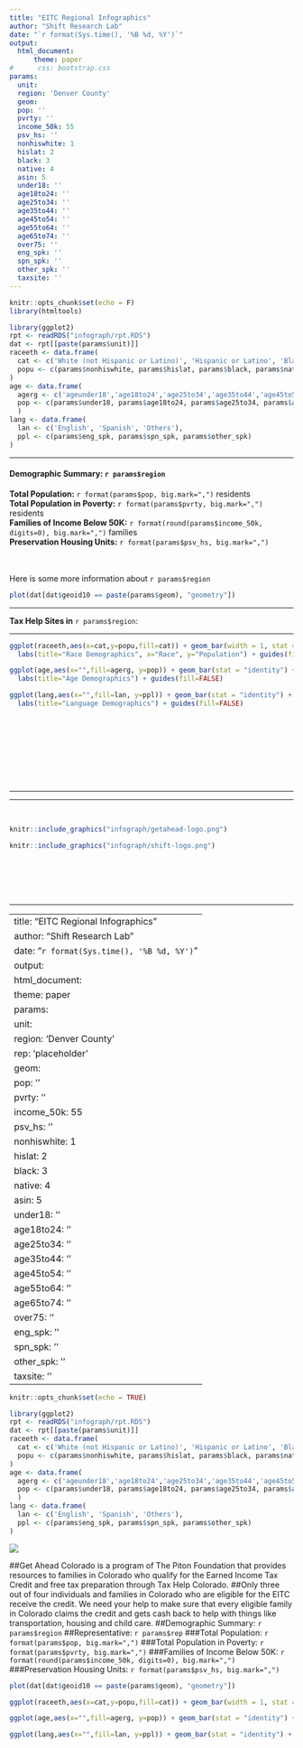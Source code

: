 ```yaml
---
title: "EITC Regional Infographics"
author: "Shift Research Lab"
date: "`r format(Sys.time(), '%B %d, %Y')`"
output:
  html_document:
      theme: paper
#      css: bootstrap.css
params:
  unit: 
  region: 'Denver County'
  geom: 
  pop: ''
  pvrty: ''
  income_50k: 55
  psv_hs: ''
  nonhiswhite: 1
  hislat: 2
  black: 3
  native: 4
  asin: 5
  under18: ''
  age18to24: ''
  age25to34: ''
  age35to44: ''
  age45to54: ''
  age55to64: ''
  age65to74: ''
  over75: ''
  eng_spk: ''
  spn_spk: ''
  other_spk: ''
  taxsite: ''
---
```


```r
knitr::opts_chunk$set(echo = F)
library(htmltools)
```

```r
library(ggplot2)
rpt <- readRDS("infograph/rpt.RDS")
dat <- rpt[[paste(params$unit)]]
raceeth <- data.frame(
  cat <- c('White (not Hispanic or Latino)', 'Hispanic or Latino', 'Black or African American', 'AMERICAN INDIAN AND ALASKA NATIVE', 'Asian and Pacific Islander'),
  popu <- c(params$nonhiswhite, params$hislat, params$black, params$native, params$asin)
)
age <- data.frame(
  agerg <- c('ageunder18','age18to24','age25to34','age35to44','age45to54','age55to64','age65to74','ageover75'),
  pop <- c(params$under18, params$age18to24, params$age25to34, params$age35to44, params$age45to54, params$age55to64, params$age65to74, params$over75)
  )
lang <- data.frame(
  lan <- c('English', 'Spanish', 'Others'),
  ppl <- c(params$eng_spk, params$spn_spk, params$other_spk)
)
```

*** 


<div class = "row">
  
<div class = "col-md-4">
#### Demographic Summary: `r params$region` <br>
**Total Population:** `r format(params$pop, big.mark=",")` residents <br>
**Total Population in Poverty:** `r format(params$pvrty, big.mark=",")` residents <br>
**Families of Income Below 50K:** `r format(round(params$income_50k, digits=0), big.mark=",")` families <br>
**Preservation Housing Units:** `r format(params$psv_hs, big.mark=",")`
</div>
  
<div class = "col-md-4">
<br><br>Here is some more information about `r params$region`
</div>
  
<div class = "col-md-4">
```r
plot(dat[dat$geoid10 == paste(params$geom), "geometry"])
```
</div>
</div>

***

**Tax Help Sites in** `r params$region`:




***

<div class = "fluid-row">
  <div class = "col-md-4">
```r
ggplot(raceeth,aes(x=cat,y=popu,fill=cat)) + geom_bar(width = 1, stat = "identity") + 
  labs(title="Race Demographics", x="Race", y="Population") + guides(fill=FALSE) 
```
  </div>
  <div class = "col-md-4">
```r
ggplot(age,aes(x="",fill=agerg, y=pop)) + geom_bar(stat = "identity") + coord_polar("y")+ 
  labs(title="Age Demographics") + guides(fill=FALSE)
```
  </div>
  <div class = "col-md-4">
```r
ggplot(lang,aes(x="",fill=lan, y=ppl)) + geom_bar(stat = "identity") + coord_polar("y")+ 
  labs(title="Language Demographics") + guides(fill=FALSE)
```
  </div>
</div>
<br>
<br>
<br>
<br>
<br>
<br>
<br>

***
***

<br>


<div class = "fluid-row">
<div class = "col-md-5">
```r
knitr::include_graphics("infograph/getahead-logo.png")
```
</div>

<div class = "col-md-5">
```r
knitr::include_graphics("infograph/shift-logo.png")
```
</div>
<br>
<br>
<br>
<br>


</div>

***


---
title: "EITC Regional Infographics"
author: "Shift Research Lab"
date: "`r format(Sys.time(), '%B %d, %Y')`"
output:
  html_document:
      theme: paper
params:
  unit: 
  region: 'Denver County'
  rep: 'placeholder'
  geom: 
  pop: ''
  pvrty: ''
  income_50k: 55
  psv_hs: ''
  nonhiswhite: 1
  hislat: 2
  black: 3
  native: 4
  asin: 5
  under18: ''
  age18to24: ''
  age25to34: ''
  age35to44: ''
  age45to54: ''
  age55to64: ''
  age65to74: ''
  over75: ''
  eng_spk: ''
  spn_spk: ''
  other_spk: ''
  taxsite: ''
---

```r
knitr::opts_chunk$set(echo = TRUE)
```

```r
library(ggplot2)
rpt <- readRDS("infograph/rpt.RDS")
dat <- rpt[[paste(params$unit)]]
raceeth <- data.frame(
  cat <- c('White (not Hispanic or Latino)', 'Hispanic or Latino', 'Black or African American', 'AMERICAN INDIAN AND ALASKA NATIVE', 'Asian and Pacific Islander'),
  popu <- c(params$nonhiswhite, params$hislat, params$black, params$native, params$asin)
)
age <- data.frame(
  agerg <- c('ageunder18','age18to24','age25to34','age35to44','age45to54','age55to64','age65to74','ageover75'),
  pop <- c(params$under18, params$age18to24, params$age25to34, params$age35to44, params$age45to54, params$age55to64, params$age65to74, params$over75)
  )
lang <- data.frame(
  lan <- c('English', 'Spanish', 'Others'),
  ppl <- c(params$eng_spk, params$spn_spk, params$other_spk)
)
```

![](infograph/logo.png)

##Get Ahead Colorado is a program of The Piton Foundation that provides resources to families in Colorado who qualify for the Earned Income Tax Credit and free tax preparation through Tax Help Colorado.
##Only three out of four individuals and families in Colorado who are eligible for the EITC receive the credit. We need your help to make sure that every eligible family in Colorado claims the credit and gets cash back to help with things like transportation, housing and child care. 
##Demographic Summary: `r params$region`
##Representative: `r params$rep`
###Total Population: `r format(params$pop, big.mark=",")`
###Total Population in Poverty: `r format(params$pvrty, big.mark=",")`
###Families of Income Below 50K: `r format(round(params$income_50k, digits=0), big.mark=",")`
###Preservation Housing Units: `r format(params$psv_hs, big.mark=",")`
```r
plot(dat[dat$geoid10 == paste(params$geom), "geometry"])
```
<div class = "fluid-row">
  <div class = "col-md-4">
```r
ggplot(raceeth,aes(x=cat,y=popu,fill=cat)) + geom_bar(width = 1, stat = "identity")
```
  </div>
  <div class = "col-md-4">
```r
ggplot(age,aes(x="",fill=agerg, y=pop)) + geom_bar(stat = "identity") + coord_polar("y")
```
  </div>
  <div class = "col-md-4">
```r
ggplot(lang,aes(x="",fill=lan, y=ppl)) + geom_bar(stat = "identity") + coord_polar("y")
```
  </div>
</div>
